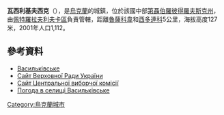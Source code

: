 {{coord|48|16|12|N|36|26|38|E|scale:100000_region:UA|display=title}}

'''瓦西利基夫西克'''（{{lang-uk|Васильківське}}），是[[烏克蘭|烏克蘭]]的城鎮，位於該國中部[[第聶伯羅彼得羅夫斯克州|第聶伯羅彼得羅夫斯克州]]，由[[佩特羅拉夫利夫卡區|佩特羅拉夫利夫卡區]]負責管轄，距離[[魯薩科韋|魯薩科韋]]和[[西多連科|西多連科]]5公里，海拔高度127米，2001年人口1,112。

==參考資料==
*[http://gska2.rada.gov.ua/pls/z7502/A005?rdat1=06.12.2007&rf7571=5997 Васильківське]{{dead link|date=2018年3月 |bot=InternetArchiveBot |fix-attempted=yes }}
* [https://web.archive.org/web/20110521215759/http://gska2.rada.gov.ua/ Сайт Верховної Ради України]
* [http://www.cvk.gov.ua/ Сайт Центральної виборчої комісії] {{Wayback|url=http://www.cvk.gov.ua/ |date=20101203204641 }}
* [http://weather.in.ua/ua/dnepropetrovskaja/2632 Погода в селищі Васильківське] {{Wayback|url=http://weather.in.ua/ua/dnepropetrovskaja/2632 |date=20160305192148 }}

{{Ukraine-geo-stub}}
[[Category:烏克蘭城市|Category:烏克蘭城市]]